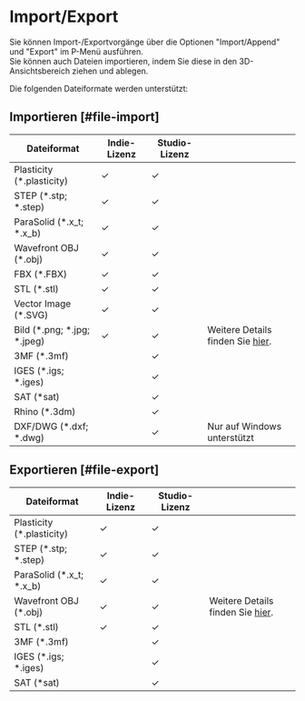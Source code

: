 # Import/Export

Sie können Import-/Exportvorgänge über die Optionen "Import/Append" und "Export" im P-Menü ausführen.<br />
Sie können auch Dateien importieren, indem Sie diese in den 3D-Ansichtsbereich ziehen und ablegen.

Die folgenden Dateiformate werden unterstützt:

## Importieren [#file-import]

| Dateiformat                 | Indie-Lizenz | Studio-Lizenz |                                                                  |
| --------------------------- | ------------ | ------------- | ---------------------------------------------------------------- |
| Plasticity (*.plasticity)   | ✓           | ✓            |                                                                  |
| STEP (*.stp; *.step)        | ✓           | ✓            |                                                                  |
| ParaSolid (*.x_t; *.x_b)    | ✓           | ✓            |                                                                  |
| Wavefront OBJ (*.obj)       | ✓           | ✓            |                                                                  |
| FBX (*.FBX)                 | ✓           | ✓            |                                                                  |
| STL (*.stl)                 | ✓           | ✓            |                                                                  |
| Vector Image (*.SVG)         | ✓            | ✓             |                                                      |
| Bild (*.png; *.jpg; *.jpeg) | ✓           | ✓            | Weitere Details finden Sie [hier](importing-reference-images). |
| 3MF (*.3mf)                  |               | ✓             |                                                      |
| IGES (*.igs; *.iges)        |              | ✓            |                                                                  |
| SAT (*sat)                  |              | ✓            |                                                                  |
| Rhino (*.3dm)               |              | ✓            |                                                                  |
| DXF/DWG (*.dxf; *.dwg)       |              | ✓            | Nur auf Windows unterstützt                            |

## Exportieren [#file-export]

| Dateiformat                | Indie-Lizenz | Studio-Lizenz |                                                  |
| -------------------------- | ------------ | ------------- | ------------------------------------------------ |
| Plasticity  (*.plasticity) | ✓           | ✓            |                                                  |
| STEP  (*.stp; *.step)      | ✓           | ✓            |                                                  |
| ParaSolid  (*.x_t; *.x_b)  | ✓           | ✓            |                                                  |
| Wavefront OBJ (*.obj)      | ✓           | ✓            | Weitere Details finden Sie [hier](export-obj). |
| STL  (*.stl)               | ✓           | ✓            |                                                  |
| 3MF (*.3mf)                |               | ✓             |                                        |
| IGES  (*.igs; *.iges)      |              | ✓            |                                                  |
| SAT  (*sat)                |              | ✓            |                                                  |

